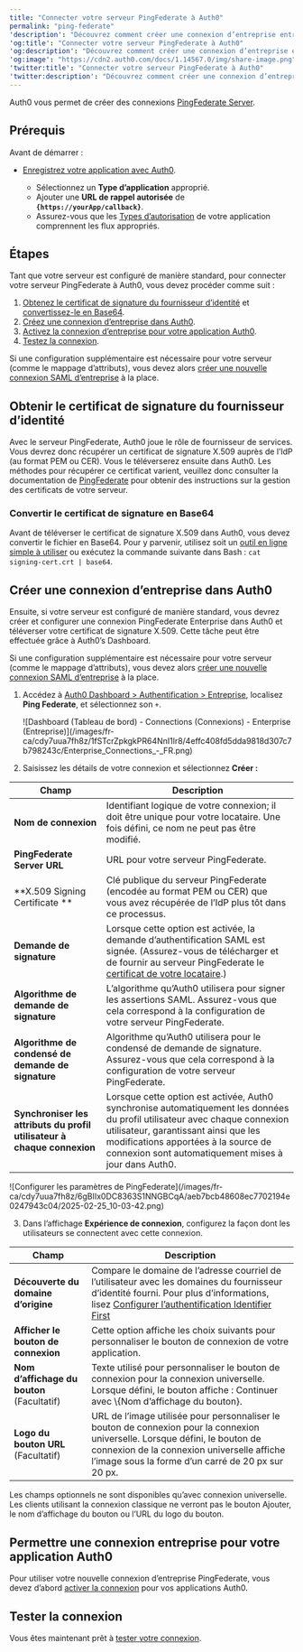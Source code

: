 ```yaml
---
title: "Connecter votre serveur PingFederate à Auth0"
permalink: "ping-federate"
'description': "Découvrez comment créer une connexion d’entreprise entre un serveur PingFederate et Auth0."
'og:title': "Connecter votre serveur PingFederate à Auth0"
'og:description': "Découvrez comment créer une connexion d’entreprise entre un serveur PingFederate et Auth0."
'og:image': "https://cdn2.auth0.com/docs/1.14567.0/img/share-image.png"
'twitter:title': "Connecter votre serveur PingFederate à Auth0"
'twitter:description': "Découvrez comment créer une connexion d’entreprise entre un serveur PingFederate et Auth0."
---
```


Auth0 vous permet de créer des connexions [PingFederate Server](https://documentation.pingidentity.com/pingfederate/pf84/#gettingStartedGuide/concept/gettingStarted.html).

## Prérequis

Avant de démarrer :

* [Enregistrez votre application avec Auth0](/docs/fr-ca/get-started/auth0-overview/create-applications).

  + Sélectionnez un **Type d’application** approprié.
  + Ajouter une **URL de rappel autorisée** de **`{https://yourApp/callback}`**.
  + Assurez-vous que les [Types d’autorisation](/docs/fr-ca/get-started/applications/update-grant-types) de votre application comprennent les flux appropriés.

## Étapes

Tant que votre serveur est configuré de manière standard, pour connecter votre serveur PingFederate à Auth0, vous devez procéder comme suit :

1. [Obtenez le certificat de signature du fournisseur d’identité](#get-the-signing-certificate-from-the-idp) et [convertissez-le en Base64](#convert-signing-certificate-to-base64).
2. [Créez une connexion d’entreprise dans Auth0](#create-an-enterprise-connection-in-auth0).
3. [Activez la connexion d’entreprise pour votre application Auth0](#enable-the-enterprise-connection-for-your-auth0-application).
4. [Testez la connexion](#test-the-connection).

<Warning>

Si une configuration supplémentaire est nécessaire pour votre serveur (comme le mappage d’attributs), vous devez alors [créer une nouvelle connexion SAML d’entreprise](/docs/fr-ca/authenticate/identity-providers/enterprise-identity-providers/saml) à la place.

</Warning>

## Obtenir le certificat de signature du fournisseur d’identité

Avec le serveur PingFederate, Auth0 joue le rôle de fournisseur de services. Vous devrez donc récupérer un certificat de signature X.509 auprès de l’<Tooltip href="/docs/fr-ca/glossary?term=idp" tip="Fournisseur d’identité (IdP)
Service de stockage et de gestion des identités numériques." cta="Voir le glossaire">IdP</Tooltip> (au format PEM ou CER). Vous le téléverserez ensuite dans Auth0. Les méthodes pour récupérer ce certificat varient, veuillez donc consulter la documentation de [PingFederate](https://documentation.pingidentity.com/pingfederate/pf84/index.shtml#concept_digitalSignatureSettings.html) pour obtenir des instructions sur la gestion des certificats de votre serveur.

### Convertir le certificat de signature en Base64

Avant de téléverser le certificat de signature X.509 dans Auth0, vous devez convertir le fichier en Base64. Pour y parvenir, utilisez soit un [outil en ligne simple à utiliser](https://www.base64decode.org/) ou exécutez la commande suivante dans Bash : `cat signing-cert.crt | base64`.

## Créer une connexion d’entreprise dans Auth0

Ensuite, si votre serveur est configuré de manière standard, vous devrez créer et configurer une connexion PingFederate Enterprise dans Auth0 et téléverser votre certificat de signature X.509. Cette tâche peut être effectuée grâce à Auth0’s Dashboard.

<Warning>

Si une configuration supplémentaire est nécessaire pour votre serveur (comme le mappage d’attributs), vous devez alors [créer une nouvelle connexion SAML d’entreprise](/docs/fr-ca/authenticate/identity-providers/enterprise-identity-providers/saml) à la place.

</Warning>

1. Accédez à [Auth0 Dashboard > Authentification > Entreprise](https://manage.auth0.com/#/connections/enterprise), localisez **Ping Federate**, et sélectionnez son `+`.

   <Frame>![Dashboard (Tableau de bord) - Connections (Connexions) - Enterprise (Entreprise)](/images/fr-ca/cdy7uua7fh8z/1fSTcrZpkgkPR64NnI1lr8/4effc408fd5dda9818d307c7b798243c/Enterprise_Connections_-_FR.png)</Frame>

2. Saisissez les détails de votre connexion et sélectionnez **Créer :**

<table class="table"><thead>
<tr>
<th>Champ</th>
<th>Description</th>
</tr>
</thead>
<tbody>
<tr>
<td><strong>Nom de connexion</strong></td>
<td>Identifiant logique de votre connexion; il doit être unique pour votre locataire. Une fois défini, ce nom ne peut pas être modifié.</td>
</tr>
<tr>
<td><strong>PingFederate Server URL</strong></td>
<td>URL pour votre serveur PingFederate.</td>
</tr>
<tr>
<td>**X.509 Signing Certificate **</td>
<td>Clé publique du serveur PingFederate (encodée au format PEM ou CER) que vous avez récupérée de l’IdP plus tôt dans ce processus.</td>
</tr>
<tr>
<td><strong>Demande de signature</strong></td>
<td>Lorsque cette option est activée, la demande d’authentification SAML est signée. (Assurez-vous de télécharger et de fournir au serveur PingFederate le <a href="https://{yourDomain}/pem">certificat de votre locataire</a>.)</td>
</tr>
<tr>
<td><strong>Algorithme de demande de signature</strong></td>
<td>L’algorithme qu’Auth0 utilisera pour signer les assertions SAML. Assurez-vous que cela correspond à la configuration de votre serveur PingFederate.</td>
</tr>
<tr>
<td><strong>Algorithme de condensé de demande de signature</strong></td>
<td>Algorithme qu’Auth0 utilisera pour le condensé de demande de signature. Assurez-vous que cela correspond à la configuration de votre serveur PingFederate.</td>
</tr>
<tr>
<td><strong>Synchroniser les attributs du profil utilisateur à chaque connexion</strong></td>
<td>Lorsque cette option est activée, Auth0 synchronise automatiquement les données du profil utilisateur avec chaque connexion utilisateur, garantissant ainsi que les modifications apportées à la source de connexion sont automatiquement mises à jour dans Auth0.</td>
</tr>
</tbody>
</table>

   <Frame>![Configurer les paramètres de PingFederate](/images/fr-ca/cdy7uua7fh8z/6gBIIx0DC8363S1NNGBCqA/aeb7bcb48608ec7702194e0247943c04/2025-02-25_10-03-42.png)</Frame>

3. Dans l’affichage **Expérience de connexion**, configurez la façon dont les utilisateurs se connectent avec cette connexion.

<table class="table"><thead>
<tr>
<th><strong>Champ</strong></th>
<th><strong>Description</strong></th>
</tr>
</thead>
<tbody>
<tr>
<td><strong>Découverte du domaine d’origine</strong></td>
<td>Compare le domaine de l’adresse courriel de l’utilisateur avec les domaines du fournisseur d’identité fourni. Pour plus d’informations, lisez <a href="https://auth0.com/docs/authenticate/login/auth0-universal-login/identifier-first">Configurer l’authentification Identifier First </a></td>
</tr>
<tr>
<td><strong>Afficher le bouton de connexion</strong></td>
<td>Cette option affiche les choix suivants pour personnaliser le bouton de connexion de votre application.</td>
</tr>
<tr>
<td><strong>Nom d’affichage du bouton</strong> (Facultatif)</td>
<td>Texte utilisé pour personnaliser le bouton de connexion pour la connexion universelle. Lorsque défini, le bouton affiche : Continuer avec \{Nom d’affichage du bouton}.</td>
</tr>
<tr>
<td><strong>Logo du bouton URL</strong> (Facultatif)</td>
<td>URL de l’image utilisée pour personnaliser le bouton de connexion pour la connexion universelle. Lorsque défini, le bouton de connexion de la connexion universelle affiche l’image sous la forme d’un carré de 20 px sur 20 px.</td>
</tr>
</tbody>
</table>

   <Callout icon="file-lines" color="#0EA5E9" iconType="regular">

   Les champs optionnels ne sont disponibles qu’avec connexion universelle. Les clients utilisant la connexion classique ne verront pas le bouton Ajouter, le nom d’affichage du bouton ou l’URL du logo du bouton.

   </Callout>

## Permettre une connexion entreprise pour votre application Auth0

Pour utiliser votre nouvelle connexion d’entreprise PingFederate, vous devez d’abord [activer la connexion](/docs/fr-ca/authenticate/identity-providers/enterprise-identity-providers/enable-enterprise-connections) pour vos applications Auth0.

## Tester la connexion

Vous êtes maintenant prêt à [tester votre connexion](/docs/fr-ca/authenticate/identity-providers/enterprise-identity-providers/test-enterprise-connections).